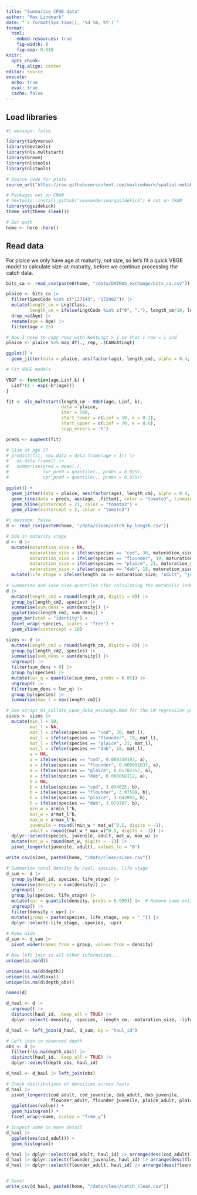 ```yaml
---
title: "Summarise CPUE data"
author: "Max Lindmark"
date: "`r format(Sys.time(), '%d %B, %Y')`"
format: 
  html:
    embed-resources: true
    fig-width: 8
    fig-asp: 0.618
knitr: 
  opts_chunk:
    fig.align: center
editor: source
execute: 
  echo: true
  eval: true
  cache: false
---
```


## Load libraries

```r
#| message: false

library(tidyverse)
library(devtools)
library(nls.multstart)
library(broom)
library(nlstools)
library(nlstools)

# Source code for plots
source_url("https://raw.githubusercontent.com/maxlindmark/spatial-metabolic-index/main/R/functions/map-plot.R")

# Packages not on CRAN
# devtools::install_github("seananderson/ggsidekick") # not on CRAN 
library(ggsidekick)
theme_set(theme_sleek())

# Set path
home <- here::here()
```

## Read data
For plaice we only have age at maturity, not size, so let's fit a quick VBGE model to calculate size-at-maturity, before we continue processing the catch data.

```r
bits_ca <- read_csv(paste0(home, "/data/DATRAS_exchange/bits_ca.csv")) |> filter(Year > 1992) # To match covariates

plaice <- bits_ca |> 
  filter(SpecCode %in% c("127143", "172902")) |>  
  mutate(length_cm = LngtClass,
         length_cm = ifelse(LngtCode %in% c("0", "."), length_cm/10, length_cm)) |>  
  drop_na(Age) |>  
  rename(age = Age) |>  
  filter(age < 25)

# Now I need to copy rows with NoAtLngt > 1 so that 1 row = 1 ind
plaice <- plaice %>% map_df(., rep, .$CANoAtLngt)

ggplot() +
  geom_jitter(data = plaice, aes(factor(age), length_cm), alpha = 0.4, height = 0)

# Fit VBGE models

VBGF <- function(age,Linf,k) { 
  Linf*(1 - exp(-k*(age))) 
}

fit <- nls_multstart(length_cm ~ VBGF(age, Linf, k),
                     data = plaice,
                     iter = 500,
                     start_lower = c(Linf = 10, k = 0.1),
                     start_upper = c(Linf = 70, k = 0.6),
                     supp_errors = 'Y')

preds <- augment(fit)

# Size at age 2?
# predict(fit, new.data = data.frame(age = 1)) |>  
#   as.data.frame() |>  
#   summarise(pred = mean(.),
#             lwr_pred = quantile(., probs = 0.025),
#             upr_pred = quantile(., probs = 0.975))

ggplot() +
  geom_jitter(data = plaice, aes(factor(age), length_cm), alpha = 0.4, height = 0) +
  geom_line(data = preds, aes(age, .fitted), color = "tomato3", linewidth = 1) + 
  geom_hline(yintercept = 21, color = "tomato3") + 
  geom_vline(xintercept = 2, color = "tomato3")
```

```r
#| message: false
d <- read_csv(paste0(home, "/data/clean/catch_by_length.csv"))

# Add in maturity stage
d <- d |>  
  mutate(maturation_size = NA,
         maturation_size = ifelse(species == "cod", 30, maturation_size), # Lindmark 2020, van Leeuven 2013
         maturation_size = ifelse(species == "flounder", 19, maturation_size), # Erlandsson 2017 (median L50)
         maturation_size = ifelse(species == "plaice", 21, maturation_size), # Estimated above based on WGBFAS 50% of 2 year olds being mature
         maturation_size = ifelse(species == "dab", 18, maturation_size)) |>  # Stock Annex: Dab (Limanda limanda) in subdivisions 22–32 (Baltic Sea)
  mutate(life_stage = ifelse(length_cm >= maturation_size, "adult", "juvenile"))
  
# Summarise and save size-quantiles (for calculating the metabolic index for representative sizes later on)
d |>  
  mutate(length_cm2 = round(length_cm, digits = 0)) |>  
  group_by(length_cm2, species) |>  
  summarise(sum_dens = sum(density)) |>  
  ggplot(aes(length_cm2, sum_dens)) + 
  geom_bar(stat = "identity") + 
  facet_wrap(~species, scales = "free") + 
  geom_vline(xintercept = 10)

sizes <- d |>  
  mutate(length_cm2 = round(length_cm, digits = 0)) |>  
  group_by(length_cm2, species) |>  
  summarise(sum_dens = sum(density)) |>  
  ungroup() |>  
  filter(sum_dens > 0) |>  
  group_by(species) |>  
  mutate(lwr_q = quantile(sum_dens, probs = 0.05)) |>  
  ungroup() |>  
  filter(sum_dens > lwr_q) |>  
  group_by(species) |>  
  summarise(max_l = max(length_cm2))

# See script 01_collate_cpue_data_exchange.Rmd for the LW-regression parameters
sizes <- sizes |>  
  mutate(min_l = 10, 
         mat_l = NA,
         mat_l = ifelse(species == "cod", 30, mat_l),
         mat_l = ifelse(species == "flounder", 19, mat_l),
         mat_l = ifelse(species == "plaice", 21, mat_l),
         mat_l = ifelse(species == "dab", 18, mat_l),
         a = NA,
         a = ifelse(species == "cod", 0.008358197, a),
         a = ifelse(species == "flounder", 0.009891037, a),
         a = ifelse(species == "plaice", 0.01782357, a),
         a = ifelse(species == "dab", 0.008858112, a),
         b = NA,
         b = ifelse(species == "cod", 3.034025, b),
         b = ifelse(species == "flounder", 3.07509, b),
         b = ifelse(species == "plaice", 3.042893, b),
         b = ifelse(species == "dab", 3.079707, b),
         min_w = a*min_l^b,
         mat_w = a*mat_l^b,
         max_w = a*max_l^b,
         juvenile = round((min_w * mat_w)^0.5, digits = -1),
         adult = round((mat_w * max_w)^0.5, digits = -1)) |>  
  dplyr::select(species, juvenile, adult, mat_w, max_w) |>  
  mutate(mat_w = round(mat_w, digits = -1)) |>  
  pivot_longer(c(juvenile, adult), values_to = "B")

write_csv(sizes, paste0(home, "/data/clean/sizes.csv"))

# Summarize total density by haul, species, life stage
d_sum <- d |>  
  group_by(haul_id, species, life_stage) |>  
  summarise(density = sum(density)) |>  
  ungroup() |>  
  group_by(species, life_stage) |>  
  mutate(upr = quantile(density, probs = 0.999)) |>  # Remove some extreme values...
  ungroup() |>  
  filter(density < upr) |>  
  mutate(group = paste(species, life_stage, sep = "_")) |>  
  dplyr::select(-life_stage, -species, -upr)
  
# Make wide
d_sum <- d_sum |>  
  pivot_wider(names_from = group, values_from = density)

# Now left join in all other information...
unique(is.na(d))

unique(is.na(d$depth))
unique(is.na(d$oxy))
unique(is.na(d$depth_obs))

names(d)

d_haul <- d |>  
  ungroup() |> 
  distinct(haul_id, .keep_all = TRUE) |>  
  dplyr::select(-density, -species, -length_cm, -maturation_size, -life_stage, -depth_obs)

d_haul <- left_join(d_haul, d_sum, by = "haul_id")

# Left join in observed depth
obs <- d |>  
  filter(!is.na(depth_obs)) |> 
  distinct(haul_id, .keep_all = TRUE) |> 
  dplyr::select(depth_obs, haul_id)

d_haul <- d_haul |> left_join(obs)

# Check distributions of densities across hauls
d_haul |>  
  pivot_longer(c(cod_adult, cod_juvenile, dab_adult, dab_juvenile,
                 flounder_adult, flounder_juvenile, plaice_adult, plaice_juvenile)) |>  
  ggplot(aes(value)) + 
  geom_histogram() + 
  facet_wrap(~name, scales = "free_y")

# Inspect some in more detail
d_haul |>  
  ggplot(aes(cod_adult)) + 
  geom_histogram()

d_haul |> dplyr::select(cod_adult, haul_id) |> arrange(desc(cod_adult)) |> as.data.frame()
d_haul |> dplyr::select(flounder_juvenile, haul_id) |> arrange(desc(flounder_juvenile)) |> as.data.frame()
d_haul |> dplyr::select(flounder_adult, haul_id) |> arrange(desc(flounder_adult)) |> as.data.frame()


# Save!
write_csv(d_haul, paste0(home, "/data/clean/catch_clean.csv"))
```
